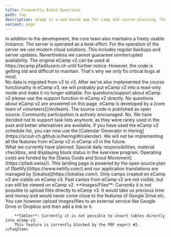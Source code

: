 ```yaml
---
title: Frequently Asked Questions
path: faq
description: eCamp is a web-based app for camp and course planning. The application is specialised for camps and courses of youth associations and for Y+S offers in the sport of camp sports/trekking. However, it is open to all interested parties, whether youth associations, school camps or other sports.
variant: page
---
```



<FaqSection title="Questions & Answers">
    <FaqItem question="How secure is my data at eCamp?">
        In addition to the development, the core team also maintains a freely usable
        instance. The server is operated as a best-effort. For the operation of the server we use modern cloud solutions.
        This includes regular backups and server updates. Nevertheless we cannot
        guarantee uninterrupted availability.
    </FaqItem>
    <FaqItem question="What will happen to eCamp v2?">
        The original eCamp v2 can be used at https://ecamp.pfadiluzern.ch until further notice.
        However, the code is getting old and difficult to maintain. That's why we only fix critical bugs at most.<br/>
        No data is migrated from v2 to v3. After we've also implemented the course functionality in eCamp v3,
        we will probably put eCamp v2 into a read-only mode and make it no longer editable.
    </FaqItem>
    <FaqItem question="I have a question about eCamp v2">
        For questions/support about eCamp v2 please use the support function in
        eCamp v2 directly. No questions about eCamp v2 are answered on
        this page.
    </FaqItem>
    <FaqItem question="Who is behind eCamp?">
        eCamp is developed by a [core team of volunteers](/en/team). The source code is published as
        open source. Community participation is actively encouraged.
    </FaqItem>
    <FaqItem question="Can I add tasks/todos in eCamp?">
        No. We have decided not to support task lists anymore,
        as they were rarely used in the past and better alternatives are available.
        If you have used the eCamp v2 schedule list,
        you can now use the [Calendar Generator in Hering](https://scout-ch.github.io/hering/#/calendar).
    </FaqItem>
    <FaqItem question="I miss the feature…">
        We will not be implementing all the features from eCamp v2 in eCamp v3 in the future.<br/>
        What we currently have planned: Special daily responsibilities, material checkbox,
        and displaying block status in the overview program.
    </FaqItem>
    <FaqItem question="Does anybody support you financially?">
        Operating costs are funded by the [Swiss Guide and Scout Movement](https://pfadi.swiss/).
        This landing page is powered by the open source plan of [Netlify](https://www.netlify.com/)
        and our application translations are managed by [lokalise](https://lokalise.com/).
    </FaqItem>
    <FaqItem question="Are past camps also visible on eCamp v3?">
        Only camps created on eCamp v3 are visible on eCamp v3.
        Past camps from eCamp v2 are not visible, but can still be viewed on eCamp v2.
    </FaqItem>
    <FaqItem question="How can I add images, files or tables?">
        **Images/Files**: Currently it is not possible to upload files directly to eCamp v3.
        It would take us precious time and money and would never come close to the features of Google Drive etc.
        You can however upload images/files to an external service like Google Drive or Dropbox and then add a link to it.

        **Tables**: Currently it is not possible to insert tables directly into eCamp v3.
        This feature is currently blocked by the PDF export #2.
    </FaqItem>
</FaqSection>
